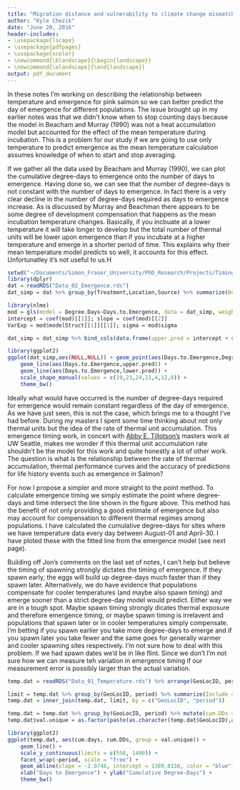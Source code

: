 ```yaml
---
title: "Migration distance and vulnerability to climate change mismatches."
author: "Kyle Chezik"
date: "June 20, 2016"
header-includes:
- \usepackage{lscape}
- \usepackage{pdfpages}
- \usepackage{xcolor}
- \newcommand{\blandscape}{\begin{landscape}}
- \newcommand{\elandscape}{\end{landscape}}
output: pdf_document
---
```

In these notes I'm working on describing the relationship between temperature and emergence for pink salmon so we can better predict the day of emergence for different populations. The issue brought up in my earlier notes was that we didn't know when to stop counting days because the model in Beacham and Murray (1990) was not a heat accumulation model but accounted for the effect of the mean temperature during incubation. This is a problem for our study if we are going to use only temperature to predict emergence as the mean temperature calculation assumes knowledge of when to start and stop averaging.

If we gather all the data used by Beacham and Murray (1990), we can plot the cumulative degree-days to emergence onto the number of days to emergence. Having done so, we can see that the number of degree-days is not constant with the number of days to emergence. In fact there is a very clear decline in the number of degree-days required as days to emergence increase. As is discussed by Murray and Beachman there appears to be some degree of development compensation that happens as the mean incubation temperature changes. Basically, if you incbuate at a lower temperature it will take longer to develop but the total number of thermal units will be lower upon emergence than if you incubate at a higher temperature and emerge in a shorter period of time. This explains why their mean temperature model predicts so well, it accounts for this effect. Unfortunatley it's not useful to us.H

\blandscape

```r
setwd("~/Documents/Simon_Fraser_University/PhD_Research/Projects/Timing-Mismatch_Pink-Salmon")
library(dplyr)
dat = readRDS("Data_02_Emergence.rds")
dat_simp = dat %>% group_by(Treatment,Location,Source) %>% summarize(Degree.Days = mean(Degree.Days), Days.to.Emergence = mean(Days.to.Emergence))

library(nlme)
mod = gls(model = Degree.Days~Days.to.Emergence, data = dat_simp, weights = varExp(form = ~Days.to.Emergence))
intercept = coef(mod)[[1]]; slope = coef(mod)[[2]]
VarExp = mod$modelStruct[[1]][[1]]; sigma = mod$sigma

dat_simp = dat_simp %>% bind_cols(data.frame(upper.pred = intercept + slope*dat_simp$Days.to.Emergence + 1.96 * sqrt(sigma^2 * exp(2*dat_simp$Days.to.Emergence*VarExp)), lower.pred = intercept + slope*dat_simp$Days.to.Emergence - 1.96 * sqrt(sigma^2 * exp(2*dat_simp$Days.to.Emergence*VarExp))))
```

```r
library(ggplot2)
ggplot(dat_simp,aes(NULL,NULL)) + geom_point(aes(Days.to.Emergence,Degree.Days, colour = Treatment, shape = Source)) + geom_smooth(aes(Days.to.Emergence,Degree.Days), method = "lm", se = F) + xlab("Days to Emergence") + ylab("Cumulative Degree-Days") +
	geom_line(aes(Days.to.Emergence,upper.pred)) +
	geom_line(aes(Days.to.Emergence,lower.pred)) +
	scale_shape_manual(values = c(19,23,24,11,4,12,8)) +
	theme_bw()
```

\elandscape

\newpage

Ideally what would have occurred is the number of degree-days required for emergence would remain constant regardless of the day of emergence. As we have just seen, this is not the case, which brings me to a thought I've had before. During my masters I spent some time thinking about not only thermal units but the idea of the rate of thermal unit accumulation. This emergence timing work, in concert with [Abby E. Tillotson's]("https://digital.lib.washington.edu/researchworks/bitstream/handle/1773/33172/Tillotson_washington_0250O_14235.pdf?sequence=1") masters work at UW Seattle, makes me wonder if this thermal unit accumulation rate shouldn't be the model for this work and quite honestly a lot of other work. The question is what is the relationship between the rate of thermal accumulation, thermal performance curves and the accuracy of predictions for life history events such as emergence in Salmon?

For now I propose a simpler and more straight to the point method. To calculate emergence timing we simply estimate the point where degree-days and time intersect the line shown in the figure above. This method has the benefit of not only providing a good estimate of emergence but also may account for compensation to different thermal regimes among populations. I have calculated the cumulative degree-days for sites where we have temperature data every day between August-01 and April-30. I have ploted these with the fitted line from the emergence model (see next page).

Building off Jon's comments on the last set of notes, I can't help but believe the timing of spawning strongly dictates the timing of emergence. If they spawn early, the eggs will build up degree-days much faster than if they spawn later. Alternatively, we do have evidence that populations compensate for cooler temperatures (and maybe also spawn timing) and emerge sooner than a strict degree-day model would predict. Either way we are in a tough spot. Maybe spawn timing strongly dicates thermal exposure and therefore emergence timing, or maybe spawn timing is irrelavent and populations that spawn later or in cooler temperatures simply compensate. I'm betting if you spawn earlier you take more degree-days to emerge and if you spawn later you take fewer and the same goes for generally warmer and cooler spawning sites respectively. I'm not sure how to deal with this problem. If we had spawn dates we'd be in like flint. Since we don't I'm not sure how we can measure teh variation in emergence timing if our measurement error is possibly larger than the actual variation.

\newpage

\blandscape

```r
temp.dat = readRDS("Data_01_Temperature.rds") %>% arrange(GeoLocID, period, Date)

limit = temp.dat %>% group_by(GeoLocID, period) %>% summarize(Include = any(is.na(MeanWaterT))) %>% dplyr::filter(Include==FALSE)
temp.dat = inner_join(temp.dat, limit, by = c("GeoLocID", "period"))

temp.dat = temp.dat %>% group_by(GeoLocID, period) %>% mutate(cum.DDs = cumsum(pmax(MeanWaterT,0)), cum.days = cumsum(rep(1,length(MeanWaterT))))
temp.dat$val.unique = as.factor(paste(as.character(temp.dat$GeoLocID),as.character(temp.dat$period), sep = "_"))
```

```r
library(ggplot2)
ggplot(temp.dat, aes(cum.days, cum.DDs, group = val.unique)) +
	geom_line() +
	scale_y_continuous(limits = c(550, 1400)) +
	facet_wrap(~period, scale = "free") +
	geom_abline(slope = -2.9748, intercept = 1389.8150, color = "blue") +
	xlab("Days to Emergence") + ylab("Cumulative Degree-Days") +
	theme_bw()
```

\elandscape

\newpage

